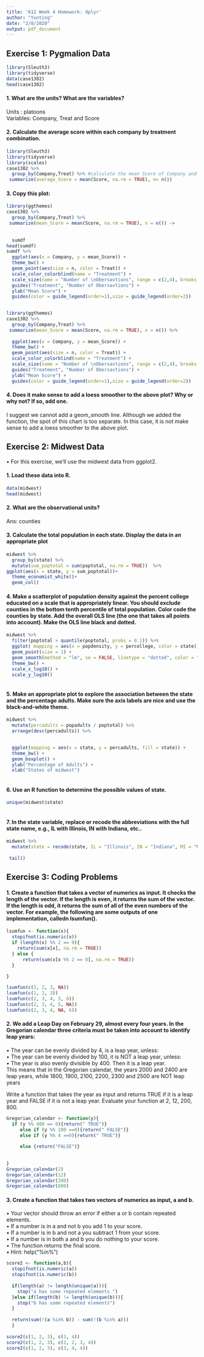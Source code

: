 ---
title: '612 Week 4 Homework: dplyr'
author: "Yunting"
date: "2/8/2020"
output: pdf_document
---
## Exercise 1: Pygmalion Data

```{r}
library(Sleuth3)
library(tidyverse)
data(case1302)
head(case1302)

```
#### 1. What are the units? What are the variables?\
Units : platoons\
Variables: Company, Treat and Score\



#### 2. Calculate the average score within each company by treatment combination.


```{r}
library(Sleuth3)
library(tidyverse)
library(scales)
case1302 %>%
  group_by(Company,Treat) %>% #calculate the mean Score of Company and Treat 
 summarize(average_Score = mean(Score, na.rm = TRUE), n= n()) 

```

#### 3. Copy this plot:
```{r}
library(ggthemes)
case1302 %>%
  group_by(Company,Treat) %>%
 summarize(mean_Score = mean(Score, na.rm = TRUE), n = n()) ->
  
  
  sumdf
head(sumdf)
sumdf %>%
  ggplot(aes(x = Company, y = mean_Score)) +
  theme_bw() +
  geom_point(aes(size = n, color = Treat)) +
  scale_color_colorblind(name = "Treatment") +
  scale_size(name = "Number of \nObersavtions", range = c(2,4), breaks = c(1,2)) +
  guides("Treatment", "Number of Obersavtions") +
  ylab("Mean Score") +
  guides(color = guide_legend(order=1),size = guide_legend(order=2)) 
  

```


```{r}
library(ggthemes)
case1302 %>%
  group_by(Company,Treat) %>%
 summarize(mean_Score = mean(Score, na.rm = TRUE), n = n()) %>%
  
  ggplot(aes(x = Company, y = mean_Score)) +
  theme_bw() +
  geom_point(aes(size = n, color = Treat)) +
  scale_color_colorblind(name = "Treatment") +
  scale_size(name = "Number of \nObersavtions", range = c(2,4), breaks = c(1,2)) +
  guides("Treatment", "Number of Obersavtions") +
  ylab("Mean Score") +
  guides(color = guide_legend(order=1),size = guide_legend(order=2)) 
```

#### 4. Does it make sense to add a loess smoother to the above plot? Why or why not? If so, add one.\
I suggest we cannot add a geom_smooth line. Although we added the function, the spot of this chart is too separate. In this case, it is not make sense to add a loess smoother to the above plot.\


## Exercise 2: Midwest Data\

• For this exercise, we’ll use the midwest data from ggplot2.\

#### 1. Load these data into R.\
```{r}
data(midwest)
head(midwest)
```

#### 2. What are the observational units?\

Ans: counties

#### 3. Calculate the total population in each state. Display the data in an appropriate plot\

```{r}
midwest %>%
  group_by(state) %>%
  mutate(sum_poptotal = sum(poptotal, na.rm = TRUE))  %>%
ggplot(aes(x = state, y = sum_poptotal))+
  theme_economist_white()+
  geom_col()
```

#### 4. Make a scatterplot of population density against the percent college educated on a scale that is appropriately linear. You should exclude counties in the bottom tenth percentile of total population. Color code the counties by state. Add the overall OLS line (the one that takes all points into account). Make the OLS line black and dotted.

```{r}
midwest %>%
  filter(poptotal > quantile(poptotal, probs = 0.1)) %>%
  ggplot( mapping = aes(x = popdensity, y = percollege, color = state)) +
  geom_point(size = 1) +
  geom_smooth(method = "lm", se = FALSE, linetype = "dotted", color = "black")+
  theme_bw() +
  scale_x_log10() + 
  scale_y_log10()
  
```

#### 5. Make an appropriate plot to explore the association between the state and the percentage adults. Make sure the axis labels are nice and use the black-and-white theme.\
```{r}
midwest %>%
  mutate(percadults = popadults / poptotal) %>%
  arrange(desc(percadults)) %>%

  
  ggplot(mapping = aes(x = state, y = percadults, fill = state)) +
  theme_bw() +
  geom_boxplot() +
  ylab("Percentage of Adults") +
  xlab("States of midwest")
  
```

#### 6. Use an R function to determine the possible values of state.\
```{r}
unique(midwest$state)
  
```

#### 7. In the state variable, replace or recode the abbreviations with the full state name, e.g., IL with Illinois, IN with Indiana, etc..
```{r}
midwest %>%
  mutate(state = recode(state, IL = "Illinois", IN = "Indiana", MI = "Michigan", OH = "Ohio", WI = "Wisconsin")) %>%
  
 tail()
```

## Exercise 3: Coding Problems
#### 1. Create a function that takes a vector of numerics as input. It checks the length of the vector. If the length is even, it returns the sum of the vector. If the length is odd, it returns the sum of all of the even numbers of the vector. For example, the following are some outputs of one implementation, calledn lsumfun().
```{r}
lsumfun <- function(x){
  stopifnot(is.numeric(x))
  if (length(x) %% 2 == 0){
    return(sum(x[x], na.rm = TRUE))
  } else {
      return(sum(x[x %% 2 == 0], na.rm = TRUE))
  }
  
}

lsumfun(c(1, 2, 3, NA))
lsumfun(c(1, 2, 3))
lsumfun(c(2, 3, 4, 5, 6))
lsumfun(c(2, 3, 4, 5, NA))
lsumfun(c(2, 3, 4, NA, 6))
```

#### 2. We add a Leap Day on February 29, almost every four years. In the Gregorian calendar three criteria must be taken into account to identify leap years:\
• The year can be evenly divided by 4, is a leap year, unless:\
• The year can be evenly divided by 100, it is NOT a leap year, unless:\
• The year is also evenly divisible by 400. Then it is a leap year.\
This means that in the Gregorian calendar, the years 2000 and 2400 are leap years, while 1800, 1900, 2100, 2200, 2300 and 2500 are NOT leap years\

Write a function that takes the year as input and returns TRUE if it is a leap year and FALSE if it is not a leap year. Evaluate your function at 2, 12, 200, 800.\
```{r}
Gregorian_calendar <- function(y){
  if (y %% 400 == 0){return(" TRUE")}
     else if (y %% 100 ==0){return(" FALSE")}
     else if (y %% 4 ==0){return(" TRUE")}
  
     else {return("FALSE")}
  
  
}
Gregorian_calendar(2)
Gregorian_calendar(12)
Gregorian_calendar(200)
Gregorian_calendar(800)
```

#### 3. Create a function that takes two vectors of numerics as input, a and b.\
• Your vector should throw an error if either a or b contain repeated elements.\
• If a number is in a and not b you add 1 to your score.\
• If a number is in b and not a you subtract 1 from your score.\
• If a number is in both a and b you do nothing to your score.\
• The function returns the final score.\
• Hint: help("%in%")\

```{r error = TRUE }
score2 <- function(a,b){
  stopifnot(is.numeric(a))
  stopifnot(is.numeric(b))
  
  if(length(a) != length(unique(a))){
    stop("a has some repeated elements ")
  }else if(length(b) != length(unique(b))){
    stop("b has some repeated elements")
  }
  
  return(sum(!(a %in% b)) - sum(!(b %in% a)))
  }
  
score2(c(1, 2, 3), c(3, 4))
score2(c(1, 2, 3), c(1, 2, 3, 4))  
score2(c(1, 2, 3), c(3, 4, 4))
  
```

